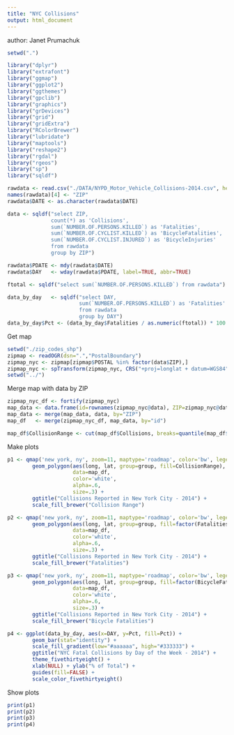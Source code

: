 ```yaml
---
title: "NYC Collisions"
output: html_document
---
```

author:  Janet Prumachuk

```r
setwd(".")

library("dplyr")
library("extrafont")
library("ggmap")
library("ggplot2")
library("ggthemes")
library("gpclib")
library("graphics")
library("grDevices")
library("grid")
library("gridExtra")
library("RColorBrewer")
library("lubridate")
library("maptools")
library("reshape2")
library("rgdal")
library("rgeos")
library("sp")
library("sqldf")

rawdata <- read.csv("./DATA/NYPD_Motor_Vehicle_Collisions-2014.csv", header=TRUE)
names(rawdata)[4] <- "ZIP"
rawdata$DATE <- as.character(rawdata$DATE)

data <- sqldf("select ZIP, 
              count(*) as 'Collisions', 
              sum(`NUMBER.OF.PERSONS.KILLED`) as 'Fatalities', 
              sum(`NUMBER.OF.CYCLIST.KILLED`) as 'BicycleFatalities', 
              sum(`NUMBER.OF.CYCLIST.INJURED`) as 'BicycleInjuries' 
              from rawdata 
              group by ZIP")

rawdata$PDATE <- mdy(rawdata$DATE)
rawdata$DAY   <- wday(rawdata$PDATE, label=TRUE, abbr=TRUE)

ftotal <- sqldf("select sum(`NUMBER.OF.PERSONS.KILLED`) from rawdata")

data_by_day   <- sqldf("select DAY, 
                       sum(`NUMBER.OF.PERSONS.KILLED`) as 'Fatalities' 
                       from rawdata 
                       group by DAY")
data_by_day$Pct <- (data_by_day$Fatalities / as.numeric(ftotal)) * 100
```

Get map  

```r
setwd("./zip_codes_shp")
zipmap <- readOGR(dsn=".","PostalBoundary")
zipmap_nyc <- zipmap[zipmap$POSTAL %in% factor(data$ZIP),]
zipmap_nyc <- spTransform(zipmap_nyc, CRS("+proj=longlat + datum=WGS84"))
setwd("../")
```

Merge map with data by ZIP

```r
zipmap_nyc_df <- fortify(zipmap_nyc)
map_data <- data.frame(id=rownames(zipmap_nyc@data), ZIP=zipmap_nyc@data$POSTAL, ZIPNAME=zipmap_nyc@data$NAME)
map_data <- merge(map_data, data, by="ZIP")
map_df   <- merge(zipmap_nyc_df, map_data, by="id")

map_df$CollisionRange <- cut(map_df$Collisions, breaks=quantile(map_df$Collisions), dig.lab=4, include.lowest=TRUE)
```

Make plots

```r
p1 <- qmap('new york, ny', zoom=11, maptype='roadmap', color='bw', legend='topleft') +
        geom_polygon(aes(long, lat, group=group, fill=CollisionRange), 
                     data=map_df, 
                     color='white',
                     alpha=.6, 
                     size=.3) + 
        ggtitle("Collisions Reported in New York City - 2014") +
        scale_fill_brewer("Collision Range")

p2 <- qmap('new york, ny', zoom=11, maptype='roadmap', color='bw', legend='topleft') +
        geom_polygon(aes(long, lat, group=group, fill=factor(Fatalities)),
                     data=map_df,
                     color='white',
                     alpha=.6, 
                     size=.3) + 
        ggtitle("Collisions Reported in New York City - 2014") +
        scale_fill_brewer("Fatalities")

p3 <- qmap('new york, ny', zoom=11, maptype='roadmap', color='bw', legend='topleft') +
        geom_polygon(aes(long, lat, group=group, fill=factor(BicycleFatalities)),
                     data=map_df,
                     color='white',
                     alpha=.6, 
                     size=.3) + 
        ggtitle("Collisions Reported in New York City - 2014") +
        scale_fill_brewer("Bicycle Fatalities")

p4 <- ggplot(data_by_day, aes(x=DAY, y=Pct, fill=Pct)) + 
        geom_bar(stat="identity") + 
        scale_fill_gradient(low="#aaaaaa", high="#333333") + 
        ggtitle("NYC Fatal Collisions by Day of the Week - 2014") + 
        theme_fivethirtyeight() + 
        xlab(NULL) + ylab("% of Total") + 
        guides(fill=FALSE) + 
        scale_color_fivethirtyeight()

```

Show plots

```r
print(p1)
print(p2)
print(p3)
print(p4)
```

```r
```
